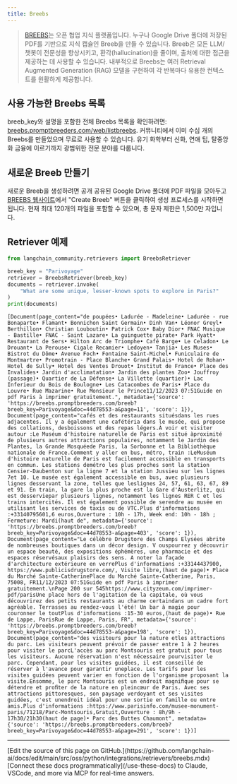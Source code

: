 ```yaml
---
title: Breebs
---
```


>[BREEBS](https://www.breebs.com/)는 오픈 협업 지식 플랫폼입니다.
누구나 Google Drive 폴더에 저장된 PDF를 기반으로 지식 캡슐인 Breeb을 만들 수 있습니다.
Breeb은 모든 LLM/챗봇이 전문성을 향상시키고, 환각(hallucination)을 줄이며, 출처에 대한 접근을 제공하는 데 사용할 수 있습니다.
내부적으로 Breebs는 여러 Retrieval Augmented Generation (RAG) 모델을 구현하여 각 반복마다 유용한 컨텍스트를 원활하게 제공합니다.

## 사용 가능한 Breebs 목록

breeb_key와 설명을 포함한 전체 Breebs 목록을 확인하려면:
[breebs.promptbreeders.com/web/listbreebs](https://breebs.promptbreeders.com/web/listbreebs).
커뮤니티에서 이미 수십 개의 Breebs를 만들었으며 무료로 사용할 수 있습니다. 유기 화학부터 신화, 연애 팁, 탈중앙화 금융에 이르기까지 광범위한 전문 분야를 다룹니다.

## 새로운 Breeb 만들기

새로운 Breeb을 생성하려면 공개 공유된 Google Drive 폴더에 PDF 파일을 모아두고 [BREEBS 웹사이트](https://www.breebs.com/)에서 "Create Breeb" 버튼을 클릭하여 생성 프로세스를 시작하면 됩니다. 현재 최대 120개의 파일을 포함할 수 있으며, 총 문자 제한은 1,500만 자입니다.

## Retriever 예제

```python
from langchain_community.retrievers import BreebsRetriever
```

```python
breeb_key = "Parivoyage"
retriever = BreebsRetriever(breeb_key)
documents = retriever.invoke(
    "What are some unique, lesser-known spots to explore in Paris?"
)
print(documents)
```

```output
[Document(page_content="de poupées• Ladurée - Madeleine• Ladurée - rue Bonaparte• Flamant• Bonnichon Saint Germain• Dinh Van• Léonor Greyl• Berthillon• Christian Louboutin• Patrick Cox• Baby Dior• FNAC Musique - Bastille• FNAC - Saint Lazare• La guinguette pirate• Park Hyatt• Restaurant de Sers• Hilton Arc de Triomphe• Café Barge• Le Celadon• Le Drouant• La Perouse• Cigale Recamier• Ledoyen• Tanjia• Les Muses• Bistrot du Dôme• Avenue Foch• Fontaine Saint-Michel• Funiculaire de Montmartre• Promotrain - Place Blanche• Grand Palais• Hotel de Rohan• Hotel de Sully• Hotel des Ventes Drouot• Institut de France• Place des Invalides• Jardin d'acclimatation• Jardin des plantes Zoo• Jouffroy (passage)• Quartier de La Défense• La Villette (quartier)• Lac Inferieur du Bois de Boulogne• Les Catacombes de Paris• Place du Louvre• Rue Mazarine• Rue Monsieur le Prince11/12/2023 07:51Guide en pdf Paris à imprimer gratuitement.", metadata={'source': 'https://breebs.promptbreeders.com/breeb?breeb_key=Parivoyage&doc=44d78553-a&page=11', 'score': 1}), Document(page_content="cafés et des restaurants situésdans les rues adjacentes. Il y a également une cafétéria dans le musée, qui propose des collations, desboissons et des repas légers.À voir et visiter autour :Le Muséum d'histoire naturelle de Paris est situé àproximité de plusieurs autres attractions populaires, notamment le Jardin des Plantes, la Grande Mosquéede Paris, la Sorbonne et la Bibliothèque nationale de France.Comment y aller en bus, métro, train :LeMuséum d'histoire naturelle de Paris est facilement accessible en transports en commun. Les stations demétro les plus proches sont la station Censier-Daubenton sur la ligne 7 et la station Jussieu sur les lignes 7et 10. Le musée est également accessible en bus, avec plusieurs lignes desservant la zone, telles que leslignes 24, 57, 61, 63, 67, 89 et 91. En train, la gare la plus proche est la Gare d'Austerlitz, qui est desserviepar plusieurs lignes, notamment les lignes RER C et les trains intercités. Il est également possible de serendre au musée en utilisant les services de taxis ou de VTC.Plus d'informations :+33140795601,6 euros,Ouverture : 10h - 17h, Week end: 10h - 18h ; Fermeture: Mardi(haut de", metadata={'source': 'https://breebs.promptbreeders.com/breeb?breeb_key=Parivoyage&doc=44d78553-a&page=403', 'score': 1}), Document(page_content="Le célèbre Drugstore des Champs Elysées abrite de nombreuses boutiques dans un décor design. V ouspourrez y découvrir un espace beauté, des expositions éphémères, une pharmacie et des espaces réservésaux plaisirs des sens. A noter la façade d'architecture extérieure en verrePlus d'informations :+33144437900, https://www.publicisdrugstore.com/, Visite libre,(haut de page)• Place du Marché Sainte-CatherinePlace du Marché Sainte-Catherine, Paris, 75008, FR11/12/2023 07:51Guide en pdf Paris à imprimer gratuitement.\nPage 200 sur 545https://www.cityzeum.com/imprimer-pdf/parisUne place hors de l'agitation de la capitale, où vous découvrirez des petits restaurants au charme certaindans un cadre fort agréable. Terrasses au rendez-vous l'été! Un bar à magie pour couronner le toutPlus d'informations :15-30 euros,(haut de page)• Rue de Lappe, ParisRue de Lappe, Paris, FR", metadata={'source': 'https://breebs.promptbreeders.com/breeb?breeb_key=Parivoyage&doc=44d78553-a&page=198', 'score': 1}), Document(page_content="des visiteurs pour la nature etles attractions du parc. Les visiteurs peuvent prévoir de passer entre 1 à 2 heures pour visiter le parcL'accès au parc Montsouris est gratuit pour tous les visiteurs. Aucune réservation n'est nécessaire pourvisiter le parc. Cependant, pour les visites guidées, il est conseillé de réserver à l'avance pour garantir uneplace. Les tarifs pour les visites guidées peuvent varier en fonction de l'organisme proposant la visite.Ensomme, le parc Montsouris est un endroit magniﬁque pour se détendre et proﬁter de la nature en pleincœur de Paris. Avec ses attractions pittoresques, son paysage verdoyant et ses visites guidées, c'est unendroit idéal pour une sortie en famille ou entre amis.Plus d'informations :https://www.parisinfo.com/musee-monument-paris/71218/Parc-Montsouris,Gratuit,Ouverture : 8h/9h - 17h30/21h30(haut de page)• Parc des Buttes Chaumont", metadata={'source': 'https://breebs.promptbreeders.com/breeb?breeb_key=Parivoyage&doc=44d78553-a&page=291', 'score': 1})]
```

---

<Callout icon="pen-to-square" iconType="regular">
    [Edit the source of this page on GitHub.](https://github.com/langchain-ai/docs/edit/main/src/oss/python/integrations/retrievers/breebs.mdx)
</Callout>
<Tip icon="terminal" iconType="regular">
    [Connect these docs programmatically](/use-these-docs) to Claude, VSCode, and more via MCP for    real-time answers.
</Tip>
